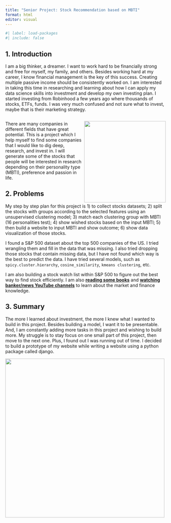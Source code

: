 ```yaml
---
title: "Senior Project: Stock Recommendation based on MBTI"
format: html
editor: visual
---
```


```r
#| label: load-packages
#| include: false

```

## 1. Introduction

I am a big thinker, a dreamer. I want to work hard to be financially strong and free for myself, my family, and others. Besides working hard at my career, I know financial management is the key of this success. Creating multiple passive income should be consistently worked on. I am interested in taking this time in researching and learning about how I can apply my data science skills into investment and develop my own investing plan. I started investing from Robinhood a few years ago where thousands of stocks, ETFs, funds. I was very much confused and not sure what to invest, maybe that is their marketing strategy.
```r

```

![](dreamer.jpeg){style="float:right;" width="256"}

There are many companies in different fields that have great potential. This is a project which I help myself to find some companies that I would like to dig deep, research, and invest in. I will generate some of the stocks that people will be interested in research depending on their personality type (MBTI), preference and passion in life.

## 2. Problems

My step by step plan for this project is 1) to collect stocks datasets; 2) split the stocks with groups according to the selected features using an unsupervised clustering model; 3) match each clustering group with MBTI (16 personalities test);  4) show wished stocks based on the input MBTI; 5) then build a website to input MBTI and show outcome; 6) show data visualization of those stocks. 

I found a S&P 500 dataset about the top 500 companies of the US. I tried wrangling them and fill in the data that was missing. I also tried dropping those stocks that contain missing data, but I have not found which way is the best to predict the data.  I have tried several models, such as `spicy.cluster.hierarchy`, `cosine_similarity`, `kmeans clustering`, etc. 

I am also building a stock watch list within S&P 500 to figure out the best way to find stock efficiently. I am also [**reading some books**](https://github.com/victorialau17ds/senior_project/blob/main/README.md "senior project") and [**watching banker/news YouTube channels**](https://github.com/victorialau17ds/senior_project/blob/main/README.md "senior project") to learn about the market and finance knowledge.  


## 3. Summary

The more I learned about investment, the more I knew what I wanted to build in this project. Besides building a model, I want it to be presentable. And, I am constantly adding more tasks in this project and wishing to build more. My struggle is to stay focus on one small part of this project, then move to the next one.
Plus, I found out I was running out of time. I decided to build a prototype of my website while writing a website using a python package called django. <br>

![](stoo.png){style="float:left;" width="500"} 



